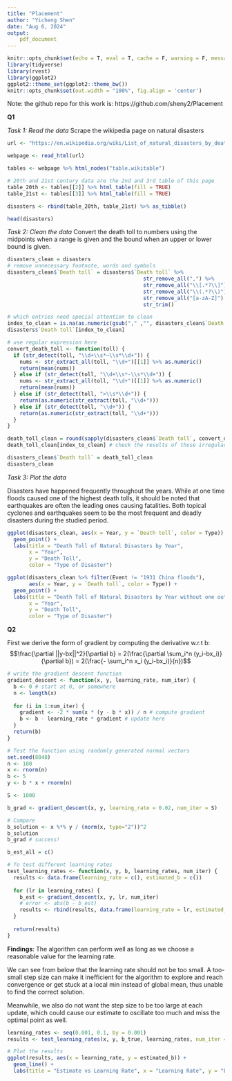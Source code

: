 ```yaml
---
title: "Placement"
author: "Yicheng Shen"
date: "Aug 6, 2024"
output: 
    pdf_document    
---
```



```r
knitr::opts_chunk$set(echo = T, eval = T, cache = F, warning = F, message = F)
library(tidyverse)
library(rvest)
library(ggplot2)
ggplot2::theme_set(ggplot2::theme_bw())
knitr::opts_chunk$set(out.width = "100%", fig.align = 'center')
```



Note: the github repo for this work is: https://github.com/sheny2/Placement

**Q1**

*Task 1: Read the data*
Scrape the wikipedia page on natural disasters
```r
url <- "https://en.wikipedia.org/wiki/List_of_natural_disasters_by_death_toll"

webpage <- read_html(url)

tables <- webpage %>% html_nodes("table.wikitable")

# 20th and 21st century data are the 2nd and 3rd table of this page
table_20th <- tables[[2]] %>% html_table(fill = TRUE)
table_21st <- tables[[3]] %>% html_table(fill = TRUE)

disasters <- rbind(table_20th, table_21st) %>% as_tibble()

head(disasters)
```


*Task 2: Clean the data*
Convert the death toll to numbers using the midpoints when a range is given and the bound when an upper or lower bound is given.


```r
disasters_clean = disasters
# remove unnecessary footnote, words and symbols
disasters_clean$`Death toll` = disasters$`Death toll` %>%
                                            str_remove_all(",") %>%          
                                            str_remove_all("\\[.*?\\]") %>%  
                                            str_remove_all("\\(.*?\\)") %>%  
                                            str_remove_all("[a-zA-Z]") %>%   
                                            str_trim()

# which entries need special attention to clean
index_to_clean = is.na(as.numeric(gsub("," ,"", disasters_clean$`Death toll`)))
disasters$`Death toll`[index_to_clean]

# use regular expression here
convert_death_toll <- function(toll) {
  if (str_detect(toll, "\\d+\\s*–\\s*\\d+")) {
    nums <- str_extract_all(toll, "\\d+")[[1]] %>% as.numeric()
    return(mean(nums))
  } else if (str_detect(toll, "\\d+\\s*-\\s*\\d+")) {
    nums <- str_extract_all(toll, "\\d+")[[1]] %>% as.numeric()
    return(mean(nums))
  } else if (str_detect(toll, ">\\s*\\d+")) {
    return(as.numeric(str_extract(toll, "\\d+")))
  } else if (str_detect(toll, "\\d+")) {
    return(as.numeric(str_extract(toll, "\\d+")))
  } 
}

death_toll_clean = round(sapply(disasters_clean$`Death toll`, convert_death_toll)) 
death_toll_clean[index_to_clean] # check the results of those irregular ones

disasters_clean$`Death toll` = death_toll_clean
disasters_clean
```


*Task 3: Plot the data*

Disasters have happened frequently throughout the years. While at one time floods caused one of the highest death tolls, it should be noted that earthquakes are often the leading ones causing fatalities. Both topical cyclones and earthquakes seem to be the most frequent and deadly disasters during the studied period.

```r
ggplot(disasters_clean, aes(x = Year, y = `Death toll`, color = Type)) +
  geom_point() +
  labs(title = "Death Toll of Natural Disasters by Year",
       x = "Year",
       y = "Death Toll",
       color = "Type of Disaster") 

ggplot(disasters_clean %>% filter(Event != "1931 China floods"), 
       aes(x = Year, y = `Death toll`, color = Type)) +
  geom_point() +
  labs(title = "Death Toll of Natural Disasters by Year without one outlier",
       x = "Year",
       y = "Death Toll",
       color = "Type of Disaster") 
```


**Q2**

First we derive the form of gradient by computing the derivative w.r.t b:
$$\frac{\partial ||y-bx||^2}{\partial b} = 2(\frac{\partial \sum_i^n (y_i-bx_i)}{\partial b}) = 2(\frac{- \sum_i^n x_i (y_i-bx_i)}{n})$$

```r
# write the gradient descent function
gradient_descent <- function(x, y, learning_rate, num_iter) {
  b <- 0 # start at 0, or somewhere
  n <- length(x)
  
  for (i in 1:num_iter) {
    gradient <- -2 * sum(x * (y - b * x)) / n # compute gradient
    b <- b - learning_rate * gradient # update here
  }
  return(b)
}

# Test the function using randomly generated normal vectors
set.seed(8848) 
n <- 100
x <- rnorm(n)
b <- 5
y <- b * x + rnorm(n)

S <- 1000

b_grad <- gradient_descent(x, y, learning_rate = 0.02, num_iter = S)

# Compare
b_solution <- x %*% y / (norm(x, type="2"))^2
b_solution 
b_grad # success! 
```

```r
b_est_all = c()

# To test different learning rates
test_learning_rates <- function(x, y, b, learning_rates, num_iter) {
  results <- data.frame(learning_rate = c(), estimated_b = c())
  
  for (lr in learning_rates) {
    b_est <- gradient_descent(x, y, lr, num_iter)
    # error <- abs(b - b_est)
    results <- rbind(results, data.frame(learning_rate = lr, estimated_b = b_est))
  }
  
  return(results)
}
```

**Findings**: The algorithm can perform well as long as we choose a reasonable value for the learning rate. 

We can see from below that the learning rate should not be too small. A too-small step size can make it inefficient for the algorithm to explore and reach convergence or get stuck at a local min instead of global mean, thus unable to find the correct solution. 

Meanwhile, we also do not want the step size to be too large at each update, which could cause our estimate to oscillate too much and miss the optimal point as well. 


```r
learning_rates <- seq(0.001, 0.1, by = 0.001)
results <- test_learning_rates(x, y, b_true, learning_rates, num_iter = S)

# Plot the results
ggplot(results, aes(x = learning_rate, y = estimated_b)) +
  geom_line() +
  labs(title = "Estimate vs Learning Rate", x = "Learning Rate", y = "Estimate")
```










